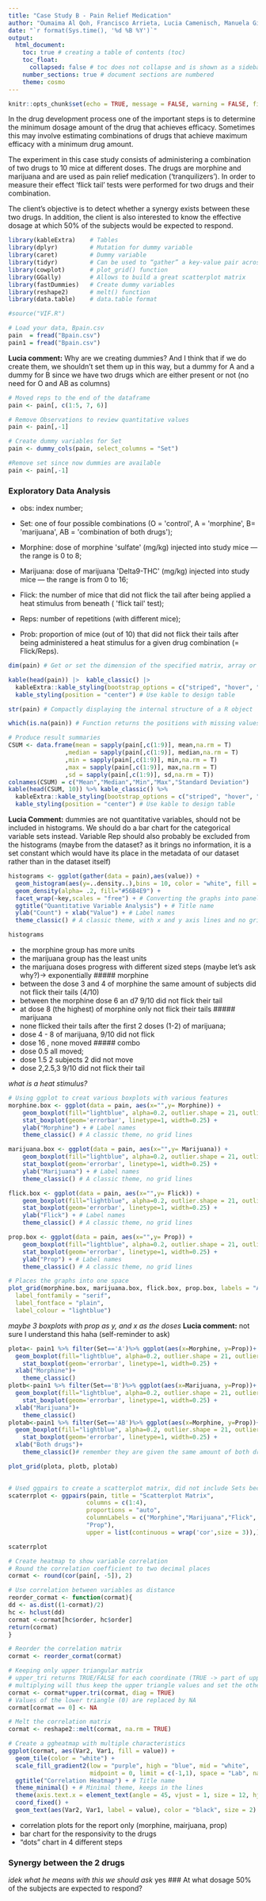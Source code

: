 ```yaml
---
title: "Case Study B - Pain Relief Medication"
author: "Oumaima Al Qoh, Francisco Arrieta, Lucia Camenisch, Manuela Giansante, Emily Schmidt, Camille Beatrice Valera"
date: "`r format(Sys.time(), '%d %B %Y')`"
output:
  html_document:
    toc: true # creating a table of contents (toc)
    toc_float: 
      collapsed: false # toc does not collapse and is shown as a sidebar (toc_float)
    number_sections: true # document sections are numbered
    theme: cosmo
---
```



```r
knitr::opts_chunk$set(echo = TRUE, message = FALSE, warning = FALSE, fig.align = "center")
```

In the drug development process one of the important steps is to determine the minimum dosage amount of the drug that achieves efficacy. Sometimes this may involve estimating combinations of drugs that achieve maximum efficacy with a
minimum drug amount.

The experiment in this case study consists of administering a combination of two drugs to 10 mice at different doses. The drugs are morphine and marijuana and are used as pain relief medication (‘tranquilizers’). In order to measure their effect ‘flick tail’ tests were performed for two drugs and their combination.

The client’s objective is to detect whether a synergy exists between these two drugs. In addition, the client is also interested to know the effective dosage at which 50% of the subjects would be expected to respond.


```r
library(kableExtra)    # Tables
library(dplyr)         # Mutation for dummy variable
library(caret)         # Dummy variable
library(tidyr)         # Can be used to “gather” a key-value pair across multiple columns
library(cowplot)       # plot_grid() function
library(GGally)        # Allows to build a great scatterplot matrix
library(fastDummies)   # Create dummy variables
library(reshape2)      # melt() function
library(data.table)    # data.table format

#source("VIF.R")
```



```r
# Load your data, Bpain.csv
pain  = fread("Bpain.csv")
pain1 = fread("Bpain.csv")
```


**Lucia comment:** Why are we creating dummies? And I think that if we do create them, we shouldn't set them up in this way, but a dummy for A and a dummy for B since we have two drugs which are either present or not (no need for O and AB as columns)

```r
# Moved reps to the end of the dataframe
pain <- pain[, c(1:5, 7, 6)]

# Remove Observations to review quantitative values
pain <- pain[,-1] 

# Create dummy variables for Set
pain <- dummy_cols(pain, select_columns = "Set")

#Remove set since now dummies are available
pain <- pain[,-1] 
```

### **Exploratory Data Analysis**
-   obs: index number;

-   Set: one of four possible combinations (O = \'control\', A =
    \'morphine\', B= \'marijuana\', AB = \'combination of both drugs\');

-   Morphine: dose of morphine \'sulfate\' (mg/kg) injected into study
    mice
    --- the range is 0 to 8;

-   Marijuana: dose of marijuana \'Delta9-THC\' (mg/kg) injected into
    study
    mice --- the range is from 0 to 16;

-   Flick: the number of mice that did not flick the tail after being
    applied
    a heat stimulus from beneath ( \'flick tail\' test);

-   Reps: number of repetitions (with different mice);

-   Prob: proportion of mice (out of 10) that did not flick their tails
    after
    being administered a heat stimulus for a given drug combination (=
    Flick/Reps).
```r
dim(pain) # Get or set the dimension of the specified matrix, array or data frame

kable(head(pain)) |>  kable_classic() |> 
  kableExtra::kable_styling(bootstrap_options = c("striped", "hover", "condensed","responsive")) |> 
  kable_styling(position = "center") # Use kable to design table

str(pain) # Compactly displaying the internal structure of a R object

which(is.na(pain)) # Function returns the positions with missing values, 0 missing values
```

```r
# Produce result summaries
CSUM <- data.frame(mean = sapply(pain[,c(1:9)], mean,na.rm = T) 
                ,median = sapply(pain[,c(1:9)], median,na.rm = T)
                ,min = sapply(pain[,c(1:9)], min,na.rm = T)
                ,max = sapply(pain[,c(1:9)], max,na.rm = T)
                ,sd = sapply(pain[,c(1:9)], sd,na.rm = T))
colnames(CSUM) = c("Mean","Median","Min","Max","Standard Deviation")
kable(head(CSUM, 10)) %>% kable_classic() %>% 
  kableExtra::kable_styling(bootstrap_options = c("striped", "hover", "condensed","responsive")) %>%
  kable_styling(position = "center") # Use kable to design table
```


**Lucia Comment:** dummies are not quantitative variables, should not be included in histograms. We should do a bar chart for the categorical variable sets instead. Variable Rep should also probably be excluded from the histograms (maybe from the dataset? as it brings no information, it is a set constant which would have its place in the metadata of our dataset rather than in the dataset itself)

```r
histograms <- ggplot(gather(data = pain),aes(value)) +
  geom_histogram(aes(y=..density..),bins = 10, color = "white", fill = "blue") + # Creates bin sizing and sets the lines as white
  geom_density(alpha= .2, fill="#56B4E9") +
  facet_wrap(~key,scales = "free") + # Converting the graphs into panels
  ggtitle("Quantitative Variable Analysis") + # Title name
  ylab("Count") + xlab("Value") + # Label names
  theme_classic() # A classic theme, with x and y axis lines and no grid lines

histograms
```


- the morphine group has more units
- the marijuana group has the least units
- the marijuana doses progress with different sized steps (maybe let's ask why?)-> exponentially
##### morphine
- between the dose 3 and 4 of morphine the same amount of subjects did not flick their tails (4/10)
- between the morphine dose 6 an d7 9/10 did not flick their tail
- at dose 8 (the highest) of morphine only not flick their tails
##### marijuana
- none flicked their tails after the first 2 doses (1-2) of marijuana;
- dose 4 - 8 of marijuana, 9/10 did not flick
- dose 16 , none moved
##### combo
- dose 0.5 all moved;
- dose 1.5 2 subjects 2 did not move
- dose 2,2.5,3 9/10 did not flick their tail

*what is a heat stimulus?*
```r
# Using ggplot to creat various boxplots with various features
morphine.box <- ggplot(data = pain, aes(x="",y= Morphine)) + 
    geom_boxplot(fill="lightblue", alpha=0.2, outlier.shape = 21, outlier.color = "black") +
    stat_boxplot(geom='errorbar', linetype=1, width=0.25) + 
    ylab("Morphine") + # Label names
    theme_classic() # A classic theme, no grid lines

marijuana.box <- ggplot(data = pain, aes(x="",y= Marijuana)) + 
    geom_boxplot(fill="lightblue", alpha=0.2, outlier.shape = 21, outlier.color = "black") + 
    stat_boxplot(geom='errorbar', linetype=1, width=0.25) + 
    ylab("Marijuana") + # Label names
    theme_classic() # A classic theme, no grid lines

flick.box <- ggplot(data = pain, aes(x="",y= Flick)) + 
    geom_boxplot(fill="lightblue", alpha=0.2, outlier.shape = 21, outlier.color = "black") + 
    stat_boxplot(geom='errorbar', linetype=1, width=0.25) + 
    ylab("Flick") + # Label names
    theme_classic() # A classic theme, no grid lines

prop.box <- ggplot(data = pain, aes(x="",y= Prop)) + 
    geom_boxplot(fill="lightblue", alpha=0.2, outlier.shape = 21, outlier.color = "black") + 
    stat_boxplot(geom='errorbar', linetype=1, width=0.25) + 
    ylab("Prop") + # Label names
    theme_classic() # A classic theme, no grid lines

# Places the graphs into one space
plot_grid(morphine.box, marijuana.box, flick.box, prop.box, labels = "AUTO", 
  label_fontfamily = "serif",
  label_fontface = "plain",
  label_colour = "lightblue")
```

*maybe 3 boxplots with prop as y, and x as the doses*
**Lucia comment:** not sure I understand this haha (self-reminder to ask)

```r
plota<- pain1 %>% filter(Set=='A')%>% ggplot(aes(x=Morphine, y=Prop))+
  geom_boxplot(fill="lightblue", alpha=0.2, outlier.shape = 21, outlier.color = "black") +
    stat_boxplot(geom='errorbar', linetype=1, width=0.25) + 
  xlab("Morphine")+
    theme_classic()
plotb<-pain1 %>% filter(Set=='B')%>% ggplot(aes(x=Marijuana, y=Prop))+
  geom_boxplot(fill="lightblue", alpha=0.2, outlier.shape = 21, outlier.color = "black") +
    stat_boxplot(geom='errorbar', linetype=1, width=0.25) + 
  xlab("Marijuana")+
    theme_classic()
plotab<-pain1 %>% filter(Set=='AB')%>% ggplot(aes(x=Morphine, y=Prop))+
  geom_boxplot(fill="lightblue", alpha=0.2, outlier.shape = 21, outlier.color = "black") +
    stat_boxplot(geom='errorbar', linetype=1, width=0.25) + 
  xlab("Both drugs")+
    theme_classic()# remember they are given the same amount of both drugs, decide whether to change the x axis

plot_grid(plota, plotb, plotab) 
  
```


```r
# Used ggpairs to create a scatterplot matrix, did not include Sets becuase of redundant informtion
scaterrplot <- ggpairs(pain, title = "Scatterplot Matrix",
                      columns = c(1:4),
                      proportions = "auto",
                      columnLabels = c("Morphine","Marijuana","Flick",
                      "Prop"),
                      upper = list(continuous = wrap('cor',size = 3)),) 

scaterrplot
```

```r
# Create heatmap to show variable correlation
# Round the correlation coefficient to two decimal places
cormat <- round(cor(pain[, -5]), 2)

# Use correlation between variables as distance
reorder_cormat <- function(cormat){ 
dd <- as.dist((1-cormat)/2)
hc <- hclust(dd)
cormat <-cormat[hc$order, hc$order]
return(cormat)
}

# Reorder the correlation matrix
cormat <- reorder_cormat(cormat)

# Keeping only upper triangular matrix
# upper_tri returns TRUE/FALSE for each coordinate (TRUE -> part of upper triangle)
# multiplying will thus keep the upper triangle values and set the others to 0
cormat <- cormat*upper.tri(cormat, diag = TRUE)
# Values of the lower triangle (0) are replaced by NA
cormat[cormat == 0] <- NA

# Melt the correlation matrix
cormat <- reshape2::melt(cormat, na.rm = TRUE)

# Create a ggheatmap with multiple characteristics 
ggplot(cormat, aes(Var2, Var1, fill = value)) +
  geom_tile(color = "white") +
  scale_fill_gradient2(low = "purple", high = "blue", mid = "white",
                       midpoint = 0, limit = c(-1,1), space = "Lab", name="Pearson\nCorrelation") +
  ggtitle("Correlation Heatmap") + # Title name
  theme_minimal() + # Minimal theme, keeps in the lines
  theme(axis.text.x = element_text(angle = 45, vjust = 1, size = 12, hjust = 1)) +
  coord_fixed() +
  geom_text(aes(Var2, Var1, label = value), color = "black", size = 2)
```
* correlation plots for the report only (morphine, mairjuana, prop)
* bar chart for the responsivity to the drugs
* "dots" chart in 4 different steps

### Synergy between the 2 drugs
*idek what he means with this we should ask*
yes 
### At what dosage 50% of the subjects are expected to respond?




